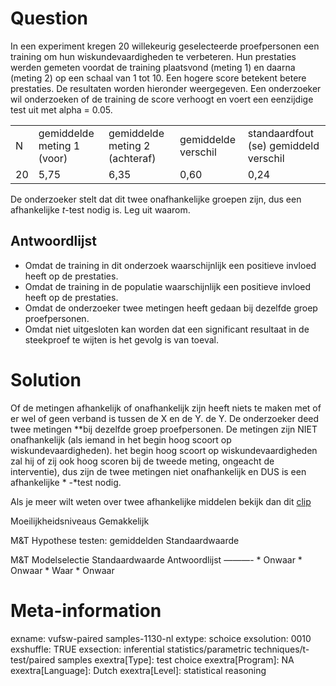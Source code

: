 Question
========
In een experiment kregen 20 willekeurig geselecteerde proefpersonen een training om hun wiskundevaardigheden te verbeteren. Hun prestaties werden gemeten voordat de training plaatsvond (meting 1) en daarna (meting 2) op een schaal van 1 tot 10. Een hogere score betekent betere prestaties. De resultaten worden hieronder weergegeven. Een onderzoeker wil onderzoeken of de training de score verhoogt en voert een eenzijdige test uit met alpha = 0.05.  
  
  

<table> <tbody> <tr class="odd"> <td>N </td> <td>gemiddelde meting 1 (voor)</td> <td>gemiddelde meting 2 (achteraf)</td> <td>gemiddelde verschil</td> <td>standaardfout (se) gemiddeld verschil</td> </tr> <tr class="even"> <td>20</td> <td>5,75 </td> <td>6,35 </td> <td>0,60 </td> <td>0,24</td> </tr> </tbody> </table>

  
  
De onderzoeker stelt dat dit twee onafhankelijke groepen zijn, dus een afhankelijke *t*-test nodig is. Leg uit waarom.

Antwoordlijst
----------
* Omdat de training in dit onderzoek waarschijnlijk een positieve invloed heeft op de prestaties.
* Omdat de training in de populatie waarschijnlijk een positieve invloed heeft op de prestaties.
* Omdat de onderzoeker twee metingen heeft gedaan bij dezelfde groep proefpersonen.
* Omdat niet uitgesloten kan worden dat een significant resultaat in de steekproef te wijten is het gevolg is van toeval.

Solution
========

Of de metingen afhankelijk of onafhankelijk zijn heeft niets te maken met of er wel of geen verband is tussen de X en de Y. de Y. De onderzoeker deed twee metingen **bij dezelfde groep proefpersonen. De metingen zijn NIET onafhankelijk (als iemand in het begin hoog scoort op wiskundevaardigheden). het begin hoog scoort op wiskundevaardigheden zal hij of zij ook hoog scoren bij de tweede meting, ongeacht de interventie), dus zijn de twee metingen niet onafhankelijk en DUS is een afhankelijke
* -*test nodig.  
  
  
Als je meer wilt weten over twee afhankelijke middelen bekijk dan dit
[clip](https://www.youtube.com/watch?v=UyQuY-uo918&index=8&list=PLyLpEs0x9Bnl2e68nd7M6lecUqUNu2Sgn)

Moeilijkheidsniveaus Gemakkelijk

M&T Hypothese testen: gemiddelden Standaardwaarde

M&T Modelselectie Standaardwaarde
Antwoordlijst
----------
* Onwaar
* Onwaar
* Waar
* Onwaar

Meta-information
================
exname: vufsw-paired samples-1130-nl
extype: schoice
exsolution: 0010
exshuffle: TRUE
exsection: inferential statistics/parametric techniques/t-test/paired samples
exextra[Type]: test choice
exextra[Program]: NA
exextra[Language]: Dutch
exextra[Level]: statistical reasoning

